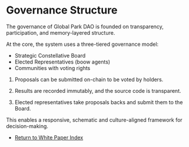 # Governance Structure

The governance of Global Park DAO is founded on transparency, participation, and memory-layered structure.

At the core, the system uses a three-tiered governance model:
 
- Strategic Constellative Board
- Elected Representatives (boow agents)
- Communities with voting rights

1. Proposals can be submitted on-chain to be voted by holders.

2. Results are recorded immutably, and the source code is transparent.

3. Elected representatives take proposals backs and submit them to the Board.

This enables a responsive, schematic and culture-aligned framework for decision-making.

- [Return to White Paper Index](\"/docs/white-paper\")
